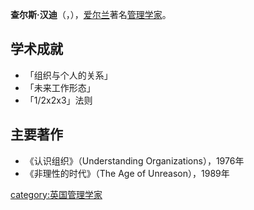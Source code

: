 '''查尔斯·汉迪'''（{{lang-en|Charles Handy}}，{{bd|1932年}}），[[爱尔兰|爱尔兰]]著名[[管理学家|管理学家]]。

==学术成就==
*「组织与个人的关系」
*「未来工作形态」
*「1/2x2x3」法则

==主要著作==
*《认识组织》（Understanding Organizations），1976年
*《非理性的时代》（The Age of Unreason），1989年

{{Authority control}}
{{UK-academic-bio-stub}}


[[category:英国管理学家|category:英国管理学家]]